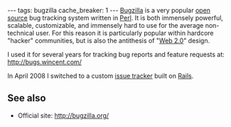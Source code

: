 ---
tags: bugzilla
cache_breaker: 1
---
[[Bugzilla]] is a very popular [[open source]] bug tracking system written in [[Perl]]. It is both immensely powerful, scalable, customizable, and immensely hard to use for the average non-technical user. For this reason it is particularly popular within hardcore "hacker" communities, but is also the antithesis of "[[Web 2.0]]" design.

I used it for several years for tracking bug reports and feature requests at: http://bugs.wincent.com/

In April 2008 I switched to a custom [[issue tracker]] built on [[Rails]].

== See also ==

* Official site: http://bugzilla.org/
